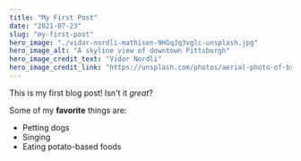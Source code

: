 ```yaml
---
title: "My First Post"
date: "2021-07-23"
slug: "my-first-post"
hero_image: "./vidar-nordli-mathisen-9HGqJq3vglc-unsplash.jpg"
hero_image_alt: "A skyline view of downtown Pittsburgh"
hero_image_credit_text: "Vidor Nordli"
hero_image_credit_link: "https://unsplash.com/photos/aerial-photo-of-bridge-and-buildings-under-blue-sky-9HGqJq3vglc"
---
```


This is my first blog post! Isn't it _great_?

Some of my **favorite** things are:

- Petting dogs
- Singing
- Eating potato-based foods
